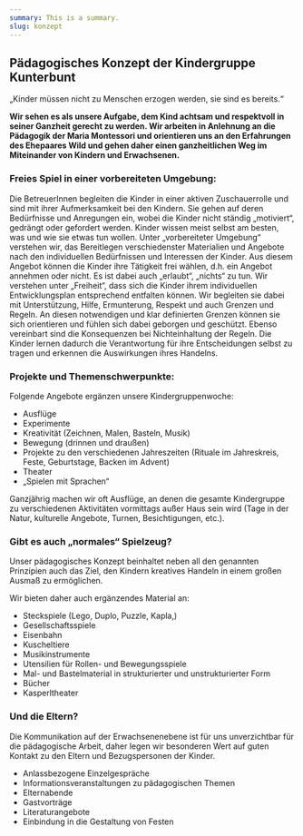 ```yaml
---
summary: This is a summary.
slug: konzept
---
```

## Pädagogisches Konzept der Kindergruppe Kunterbunt

„Kinder müssen nicht zu Menschen erzogen werden, sie sind es bereits.“

**Wir sehen es als unsere Aufgabe, dem Kind achtsam und respektvoll in seiner Ganzheit gerecht zu werden. Wir arbeiten in Anlehnung an die Pädagogik der Maria Montessori und orientieren uns an den Erfahrungen des Ehepaares Wild und gehen daher einen ganzheitlichen Weg im Miteinander von Kindern und Erwachsenen.**

### Freies Spiel in einer vorbereiteten Umgebung:

Die BetreuerInnen begleiten die Kinder in einer aktiven Zuschauerrolle und sind mit ihrer Aufmerksamkeit bei den Kindern. Sie gehen auf deren Bedürfnisse und Anregungen ein, wobei die Kinder nicht ständig „motiviert“, gedrängt oder gefordert werden. Kinder wissen meist selbst am besten, was und wie sie etwas tun wollen. Unter „vorbereiteter Umgebung“ verstehen wir, das Bereitlegen verschiedenster Materialien und Angebote nach den individuellen Bedürfnissen und Interessen der Kinder. Aus diesem Angebot können die Kinder ihre Tätigkeit frei wählen, d.h. ein Angebot annehmen oder nicht. Es ist dabei auch „erlaubt“, „nichts“ zu tun. Wir verstehen unter „Freiheit“, dass sich die Kinder ihrem individuellen Entwicklungsplan entsprechend entfalten können. Wir begleiten sie dabei mit Unterstützung, Hilfe, Ermunterung, Respekt und auch Grenzen und Regeln. An diesen notwendigen und klar definierten Grenzen können sie sich orientieren und fühlen sich dabei geborgen und geschützt. Ebenso vereinbart sind die Konsequenzen bei Nichteinhaltung der Regeln. Die Kinder lernen dadurch die Verantwortung für ihre Entscheidungen selbst zu tragen und erkennen die Auswirkungen ihres Handelns.

### Projekte und Themenschwerpunkte:

Folgende Angebote ergänzen unsere Kindergruppenwoche:

* Ausflüge
* Experimente
* Kreativität (Zeichnen, Malen, Basteln, Musik)
* Bewegung (drinnen und draußen)
* Projekte zu den verschiedenen Jahreszeiten (Rituale im Jahreskreis, Feste, Geburtstage, Backen im Advent)
* Theater
* „Spielen mit Sprachen“

Ganzjährig machen wir oft Ausflüge, an denen die gesamte Kindergruppe zu verschiedenen Aktivitäten vormittags außer Haus sein wird (Tage in der Natur, kulturelle Angebote, Turnen, Besichtigungen, etc.).

### Gibt es auch „normales“ Spielzeug?

Unser pädagogisches Konzept beinhaltet neben all den genannten Prinzipien auch das Ziel, den Kindern kreatives Handeln in einem großen Ausmaß zu ermöglichen.

Wir bieten daher auch ergänzendes Material an: 

* Steckspiele (Lego, Duplo, Puzzle, Kapla,)
* Gesellschaftsspiele
* Eisenbahn
* Kuscheltiere
* Musikinstrumente
* Utensilien für Rollen- und Bewegungsspiele
* Mal- und Bastelmaterial in strukturierter und unstrukturierter Form
* Bücher
* Kasperltheater

### Und die Eltern?

Die Kommunikation auf der Erwachsenenebene ist für uns unverzichtbar für die pädagogische Arbeit, daher legen wir besonderen Wert auf guten Kontakt zu den Eltern und Bezugspersonen der Kinder.

* Anlassbezogene Einzelgespräche
* Informationsveranstaltungen zu pädagogischen Themen
* Elternabende
* Gastvorträge
* Literaturangebote
* Einbindung in die Gestaltung von Festen